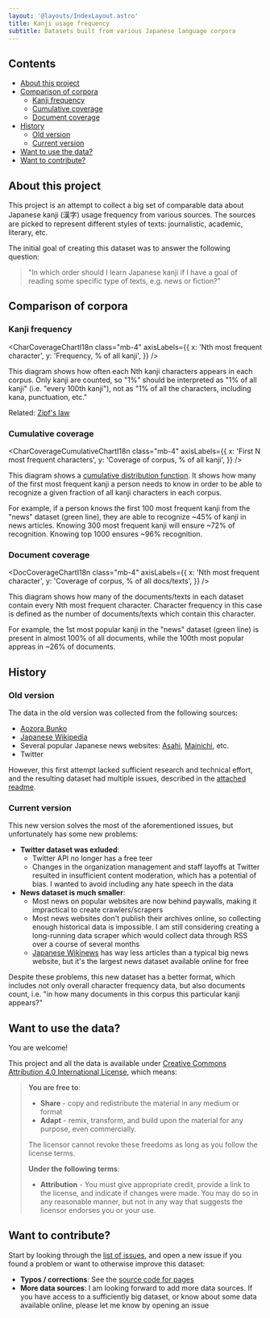 ```yaml
---
layout: '@layouts/IndexLayout.astro'
title: Kanji usage frequency
subtitle: Datasets built from various Japanese language corpora
---
```


## Contents

- [About this project](#about-this-project)
- [Comparison of corpora](#comparison-of-corpora)
  - [Kanji frequency](#kanji-frequency)
  - [Cumulative coverage](#cumulative-coverage)
  - [Document coverage](#document-coverage)
- [History](#history)
  - [Old version](#old-version)
  - [Current version](#current-version)
- [Want to use the data?](#want-to-use-the-data)
- [Want to contribute?](#want-to-contribute)

## About this project

This project is an attempt to collect a big set of comparable data
about Japanese kanji (漢字) usage frequency from various sources.
The sources are picked to represent different styles of texts:
journalistic, academic, literary, etc.

The initial goal of creating this dataset was to answer the following question:

> "In which order should I learn Japanese kanji if I have a goal
> of reading some specific type of texts, e.g. news or fiction?"

## Comparison of corpora

### Kanji frequency


<CharCoverageChartI18n
  class="mb-4"
  axisLabels={{
    x: 'Nth most frequent character',
    y: 'Frequency, % of all kanji',
  }}
/>

This diagram shows how often each Nth kanji characters appears in each corpus.
Only kanji are counted, so "1%" should be interpreted as "1% of all kanji"
(i.e. "every 100th kanji"), not as "1% of all the characters,
including kana, punctuation, etc."

Related: [Zipf's law](https://en.wikipedia.org/wiki/Zipf%27s_law)

### Cumulative coverage


<CharCoverageCumulativeChartI18n
  class="mb-4"
  axisLabels={{
    x: 'First N most frequent characters',
    y: 'Coverage of corpus, % of all kanji',
  }}
/>

This diagram shows a
[cumulative distribution function](https://en.wikipedia.org/wiki/Cumulative_distribution_function).
It shows how many of the first most frequent kanji a person needs to know
in order to be able to recognize a given fraction of all kanji characters
in each corpus.

For example, if a person knows the first 100 most frequent kanji from
the "news" dataset (green line), they are able to recognize ~45% of kanji
in news articles. Knowing 300 most frequent kanji will ensure ~72% of
recognition. Knowing top 1000 ensures ~96% recognition.

### Document coverage


<DocCoverageChartI18n
  class="mb-4"
  axisLabels={{
    x: 'Nth most frequent character',
    y: 'Coverage of corpus, % of all docs/texts',
  }}
/>

This diagram shows how many of the documents/texts in each dataset contain
every Nth most frequent character. Character frequency in this case is defined
as the number of documents/texts which contain this character.

For example, the 1st most popular kanji in the "news" dataset (green line)
is present in almost 100% of all documents, while the 100th most popular
appreas in ~26% of documents.

## History

### Old version

The data in the old version was collected from the following sources:

- [Aozora Bunko](https://www.aozora.gr.jp/)
- [Japanese Wikipedia](https://ja.wikipedia.org/)
- Several popular Japanese news websites:
  [Asahi](https://www.asahi.com/),
  [Mainichi](https://mainichi.jp/), etc.
- Twitter

However, this first attempt lacked sufficient research and technical effort,
and the resulting dataset had multiple issues, described in the
[attached readme](https://github.com/scriptin/kanji-frequency/tree/master/data2015/README.md).

### Current version

This new version solves the most of the aforementioned issues,
but unfortunately has some new problems:

- **Twitter dataset was exluded**:
  - Twitter API no longer has a free teer
  - Changes in the organization management and staff layoffs at Twitter
    resulted in insufficient content moderation, which has a potential
    of bias. I wanted to avoid including any hate speech in the data
- **News dataset is much smaller**:
  - Most news on popular websites are now behind paywalls,
    making it impractical to create crawlers/scrapers
  - Most news websites don't publish their archives online,
    so collecting enough historical data is impossible.
    I am still considering creating a long-running data scraper which
    would collect data through RSS over a course of several months
  - [Japanese Wikinews](https://ja.wikinews.org/) has way
    less articles than a typical big news website, but it's the largest
    news dataset available online for free

Despite these problems, this new dataset has a better format,
which includes not only overall character frequency data,
but also documents count, i.e. "in how many documents
in this corpus this particular kanji appears?"

## Want to use the data?

You are welcome!

This project and all the data is available under
[Creative Commons Attribution 4.0 International License](http://creativecommons.org/licenses/by/4.0/),
which means:

> **You are free to**:
>
> - **Share** - copy and redistribute the material in any medium or format
> - **Adapt** - remix, transform, and build upon the material for any purpose, even commercially.
>
> The licensor cannot revoke these freedoms as long as you follow the license terms.
>
> **Under the following terms**:
>
> - **Attribution** - You must give appropriate credit,
>   provide a link to the license, and indicate if changes were made.
>   You may do so in any reasonable manner, but not in any way
>   that suggests the licensor endorses you or your use.

## Want to contribute?

Start by looking through the
[list of issues](https://github.com/scriptin/kanji-frequency/issues),
and open a new issue if you found a problem or want to otherwise
improve this dataset:

- **Typos / corrections**: See the
  [source code for pages](https://github.com/scriptin/kanji-frequency/tree/master/src/pages)
- **More data sources**: I am looking forward to add more data sources.
  If you have access to a sufficiently big dataset, or know about some data
  available online, please let me know by opening an issue
